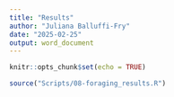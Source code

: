 ```yaml
---
title: "Results"
author: "Juliana Balluffi-Fry"
date: "2025-02-25"
output: word_document
---
```


```r
knitr::opts_chunk$set(echo = TRUE)
```


```r
source("Scripts/08-foraging_results.R")
```


